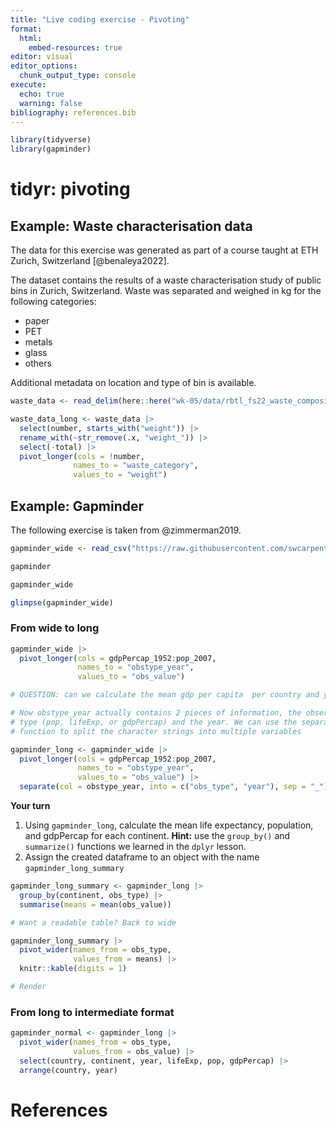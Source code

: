 ```yaml
---
title: "Live coding exercise - Pivoting"
format:
  html:
    embed-resources: true
editor: visual
editor_options: 
  chunk_output_type: console
execute:
  echo: true
  warning: false
bibliography: references.bib
---
```


```r
library(tidyverse)
library(gapminder)
```

# tidyr: pivoting

## Example: Waste characterisation data

The data for this exercise was generated as part of a course taught at ETH Zurich, Switzerland [@benaleya2022].

The dataset contains the results of a waste characterisation study of public bins in Zurich, Switzerland. Waste was separated and weighed in kg for the following categories:

-   paper
-   PET
-   metals
-   glass
-   others

Additional metadata on location and type of bin is available.

```r

waste_data <- read_delim(here::here("wk-05/data/rbtl_fs22_waste_composition_bellevue.csv"), delim = ";")

```

```r

waste_data_long <- waste_data |> 
  select(number, starts_with("weight")) |> 
  rename_with(~str_remove(.x, "weight_")) |> 
  select(-total) |> 
  pivot_longer(cols = !number,
              names_to = "waste_category",
              values_to = "weight")

```

## Example: Gapminder

The following exercise is taken from @zimmerman2019.

```r

gapminder_wide <- read_csv("https://raw.githubusercontent.com/swcarpentry/r-novice-gapminder/main/episodes/data/gapminder_wide.csv")

```

```r

gapminder

gapminder_wide 

glimpse(gapminder_wide)

```

### From wide to long

```r

gapminder_wide |> 
  pivot_longer(cols = gdpPercap_1952:pop_2007,
               names_to = "obstype_year",
               values_to = "obs_value") 

# QUESTION: can we calculate the mean gdp per capita  per country and year?

# Now obstype_year actually contains 2 pieces of information, the observation 
# type (pop, lifeExp, or gdpPercap) and the year. We can use the separate() 
# function to split the character strings into multiple variables

gapminder_long <- gapminder_wide |> 
  pivot_longer(cols = gdpPercap_1952:pop_2007,
               names_to = "obstype_year",
               values_to = "obs_value") |> 
  separate(col = obstype_year, into = c("obs_type", "year"), sep = "_") 

```

**Your turn**

1.  Using `gapminder_long`, calculate the mean life expectancy, population, and gdpPercap for each continent. **Hint:** use the `group_by()` and `summarize()` functions we learned in the `dplyr` lesson.
2.  Assign the created dataframe to an object with the name `gapminder_long_summary`

```r

gapminder_long_summary <- gapminder_long |> 
  group_by(continent, obs_type) |> 
  summarise(means = mean(obs_value)) 

# Want a readable table? Back to wide

gapminder_long_summary |> 
  pivot_wider(names_from = obs_type,
              values_from = means) |> 
  knitr::kable(digits = 1)

# Render

```

### From long to intermediate format

```r

gapminder_normal <- gapminder_long |> 
  pivot_wider(names_from = obs_type,
              values_from = obs_value) |> 
  select(country, continent, year, lifeExp, pop, gdpPercap) |> 
  arrange(country, year)

```

# References
